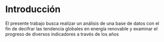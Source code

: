 # Introducción {.unnumbered}

El presente trabajo busca realizar un análisis de una base de datos con el fin de decifrar las tendencia globales en energía renovable y examinar el progreso de diversos indicadores a través de los años

